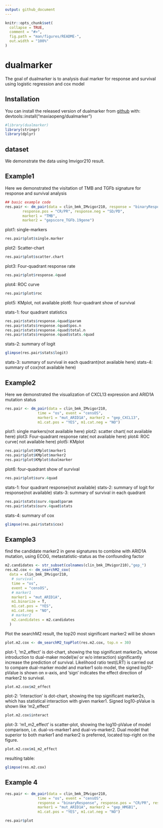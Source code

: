 ```yaml
---
output: github_document
---
```


<!-- README.md is generated from README.Rmd. Please edit that file -->

```r
knitr::opts_chunk$set(
  collapse = TRUE,
  comment = "#>",
  fig.path = "man/figures/README-",
  out.width = "100%"
)
```

# dualmarker

<!-- badges: start -->
<!-- badges: end -->

The goal of dualmarker is to analysis dual marker for response and survival using logistic regression and cox model

## Installation

You can install the released version of dualmarker from [github](https://github.com/) with: devtools::install("maxiaopeng/dualmarker")

```r
#library(dualmarker)
library(stringr)
library(dplyr)
```

## dataset
We demonstrate the data using Imvigor210 result. 

## Example1
Here we demonstrated the visitation of TMB and TGFb signature for response and survival analysis

```r
## basic example code
res.pair <- dm_pair(data = clin_bmk_IMvigor210, response = "binaryResponse", 
        response.pos = "CR/PR", response.neg = "SD/PD", 
        marker1 = "TMB", 
        marker2 = "gepscore_TGFb.19gene")
```

plot1: single-markers
```r
res.pair$plot$single.marker
```

plot2: Scatter-chart
```r
res.pair$plot$scatter.chart
```

plot3: Four-quadrant response rate
```r
res.pair$plot$response.4quad
```

plot4: ROC curve
```r
res.pair$plot$roc
```
plot5: KMplot, not available
plot6: four-quadrant show of survival

stats-1: four quadrant statistics
```r
res.pair$stats$response.4quad$param
res.pair$stats$response.4quad$pos.n
res.pair$stats$response.4quad$total.n
res.pair$stats$response.4quad$stats.4quad
```

stats-2: summary of logit
```r
glimpse(res.pair$stats$logit)
```

stats-3:  summary of survival in each quadrant(not available here)
stats-4:  summary of cox(not available here)

## Example2
Here we demonstrated the visualization of CXCL13 expression and ARID1A mutation status
```r
res.pair <- dm_pair(data = clin_bmk_IMvigor210, 
               time = "os", event = "censOS",
               marker1 = "mut_ARID1A", marker2 = "gep_CXCL13", 
               m1.cat.pos = "YES", m1.cat.neg = "NO")
```

plot1: single markers(not available here)
plot2: scatter chart( not available here)
plot3: Four-quadrant response rate( not available here)
plot4: ROC curve( not available here)
plot5: KMplot
```r
res.pair$plot$KMplot$marker1
res.pair$plot$KMplot$marker2
res.pair$plot$KMplot$dualmarker
```


plot6: four-quadrant show of survival
```r
res.pair$plot$surv.4quad
```

stats-1: four quadrant response(not available)
stats-2: summary of logit for response(not available)
stats-3:  summary of survival in each quadrant
```r
res.pair$stats$surv.4quad$param
res.pair$stats$surv.4quad$stats
```

stats-4:  summary of cox
```r
glimpse(res.pair$stats$cox)
```

## Example3
find the candidate marker2 in gene signatures to combine with ARID1A mutation, using ECOG, metastatistic-status as the confounding factor
```r
m2.candidates <- str_subset(colnames(clin_bmk_IMvigor210),"gep_") 
res.m2.cox <- dm_searchM2_cox(
  data = clin_bmk_IMvigor210, 
   # survival
   time = "os", 
   event = "censOS",
   # marker1
   marker1 = "mut_ARID1A", 
   m1.binarize = T, 
   m1.cat.pos = "YES", 
   m1.cat.neg = "NO", 
   # marker2
   m2.candidates = m2.candidates
  )
```

Plot the searchM2 result, the top20 most significant marker2 will be shown
```r
plot.m2.cox <- dm_searchM2_topPlot(res.m2.cox, top.n = 30)
```

plot-1, 'm2_effect' is dot-chart, showing the top significant marker2s, whose introduction to dual-maker model(w/ or w/o interaction) significantly increase the prediction of survival. Likelihood ratio test(LRT) is carried out to compare dual-marker model and marker1 solo model, the signed log10-pValue is shown on x-axis, and 'sign' indicates the effect direction of marker2 to survival.
```r
plot.m2.cox$m2_effect
```

plot-2: 'interaction' is dot-chart, showing the top significant marker2s, which has statistical interaction with given marker1. Signed log10-pValue is shown like 'm2_effect'
```r
plot.m2.cox$interact
```

plot-3: 'm1_m2_effect' is scatter-plot, showing the log10-pValue of model comparison, i.e. dual-vs-marker1 and dual-vs-marker2. Dual model that superior to both marker1 and marker2 is preferred, located top-right on the figure.
```r
plot.m2.cox$m1_m2_effect
```

resulting table: 
```r
glimpse(res.m2.cox)
```

## Example 4
```r
res.pair <- dm_pair(data = clin_bmk_IMvigor210, 
               time = "os", event = "censOS",
               response = "binaryResponse", response.pos = "CR/PR", response.neg = "SD/PD",
               marker1 = "mut_ARID1A", marker2 = "gep_HMGB1", 
               m1.cat.pos = "YES", m1.cat.neg = "NO")
```

```r
res.pair$plot
```


